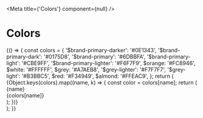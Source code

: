 
<Meta title={'Colors'} component={null} />

<h1>Colors</h1>

<Preview>
  <Story name="Default">
    {() => {
      const colors = {
        '$brand-primary-darker': '#0E1343',
        '$brand-primary-dark': '#0175D8',
        '$brand-primary': '#6DBBFA',
        '$brand-primary-light': '#CBE9FF',
        '$brand-primary-lighter': '#F6F7F9',
        $orange: '#FC8946',
        $white: '#FFFFFF',
        $grey: '#A7AEB8',
        '$grey-lighter': '#F7F7F7',
        '$grey-light': '#B3BBC5',
        $red: '#F34949',
        $almond: '#FFEAC9',
      };
      return (
        <div style={{ position: 'relative', 'column-count': '4' }}>
          {Object.keys(colors).map((name, k) => {
            const color = colors[name];
            return (
              <div style={{ 'padding': '28px' }}>
                <div
                  style={{
                    width: '60px',
                    height: '60px',
                    'border-radius': '8px',
                    'border': '1px solid black',
                    background: color,
                  }}
                ></div>
                <div>{name}</div>
                <div>{colors[name]}</div>
              </div>
            );
          })}
        </div>
      );
    }}
  </Story>
</Preview>
